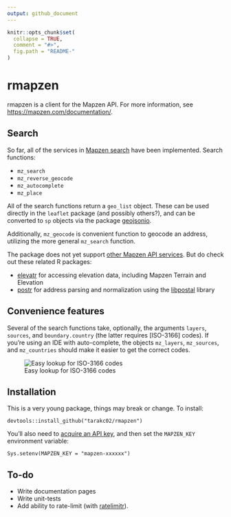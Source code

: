 ```yaml
---
output: github_document
---
```


<!-- README.md is generated from README.Rmd. Please edit that file -->

```r
knitr::opts_chunk$set(
  collapse = TRUE,
  comment = "#>",
  fig.path = "README-"
)
```

# rmapzen

rmapzen is a client for the Mapzen API. For more information, see [https://mapzen.com/documentation/](https://mapzen.com/documentation/). 

## Search

So far, all of the services in [Mapzen search](https://mapzen.com/documentation/search/) have been implemented. Search functions:

* `mz_search`
* `mz_reverse_geocode`
* `mz_autocomplete`
* `mz_place`

All of the search functions return a `geo_list` object. These can be used directly in the `leaflet` package (and possibly others?), and can be converted to `sp` objects via the package [geojsonio](https://github.com/ropensci/geojsonio).

Additionally, `mz_geocode` is convenient function to geocode an address, utilizing the more general `mz_search` function.

The package does not yet support [other Mapzen API services](https://mapzen.com/documentation/). But do check out these related R packages:

* [elevatr](https://github.com/jhollist/elevatr) for accessing elevation data, including Mapzen Terrain and Elevation
* [postr](https://github.com/Ironholds/poster) for address parsing and normalization using the [libpostal](https://github.com/openvenues/libpostal) library

## Convenience features

Several of the search functions take, optionally, the arguments `layers`, `sources`, and `boundary.country` (the latter requires [ISO-3166] codes). If you're using an IDE with auto-complete, the objects `mz_layers`, `mz_sources`, and `mz_countries` should make it easier to get the correct codes.

![Easy lookup for ISO-3166 codes](fig/mz-countries.png)

## Installation

This is a very young package, things may break or change. To install:

```
devtools::install_github("tarakc02/rmapzen")
```

You'll also need to [acquire an API key](https://mapzen.com/developers), and then set the `MAPZEN_KEY` environment variable:

```
Sys.setenv(MAPZEN_KEY = "mapzen-xxxxxx")
```

## To-do

* Write documentation pages
* Write unit-tests
* Add ability to rate-limit (with [ratelimitr](https://github.com/tarakc02/ratelimitr)).
